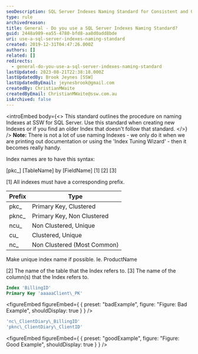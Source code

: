 ```yaml
---
seoDescription: SQL Server Indexes Naming Standard for Consistent and Organized Indexing Primary keywords - SQL Server, Indexes, Naming Standard
type: rule
archivedreason:
title: General - Do you use a SQL Server Indexes Naming Standard?
guid: 2448a989-ea55-4780-bfd8-aa8d0add8bde
uri: use-a-sql-server-indexes-naming-standard
created: 2019-12-31T04:47:26.000Z
authors: []
related: []
redirects:
  - general-do-you-use-a-sql-server-indexes-naming-standard
lastUpdated: 2023-08-21T22:38:18.000Z
lastUpdatedBy: Brook Jeynes [SSW]
lastUpdatedByEmail: jeynesbrook@gmail.com
createdBy: ChristianMWaite
createdByEmail: ChristianMWaite@ssw.com.au
isArchived: false
---
```


<introEmbed
  body={<>
This standard outlines the procedure on naming Indexes at SSW for SQL Server. Use this standard when creating new Indexes or if you find an older Index that doesn't follow that standard.
  </>}
/>
**Note:** There is not a lot of use naming Indexes - we only do it when we are printing out documentation or using the 'Index Tuning Wizard' - then it becomes really handy.

Index names are to have this syntax:

[pkc\_] [TableName] by [FieldName]
[1] [2] [3]

[1] All indexes must have a corresponding prefix.

| **Prefix** | **Type**                    |
| ---------- | --------------------------- |
| pkc\_      | Primary Key, Clustered      |
| pknc\_     | Primary Key, Non Clustered  |
| ncu\_      | Non Clustered, Unique       |
| cu\_       | Clustered, Unique           |
| nc\_       | Non Clustered (Most Common) |

Make unique index name if possible. Ie. ProductName

[2] The name of the table that the Index refers to.
[3] The name of the column(s) that the Index refers to.

```sql
Index 'BillingID'
Primary Key 'aaaaaClient\_PK'
```

<figureEmbed figureEmbed={ {
  preset: "badExample",
  figure: "Figure: Bad Example",
  shouldDisplay: true
} } />


```sql
'nc\_ClientDiary\_BillingID'
'pknc\_ClientDiary\_ClientID'
```

<figureEmbed figureEmbed={ {
  preset: "goodExample",
  figure: "Figure: Good Example",
  shouldDisplay: true
} } />

